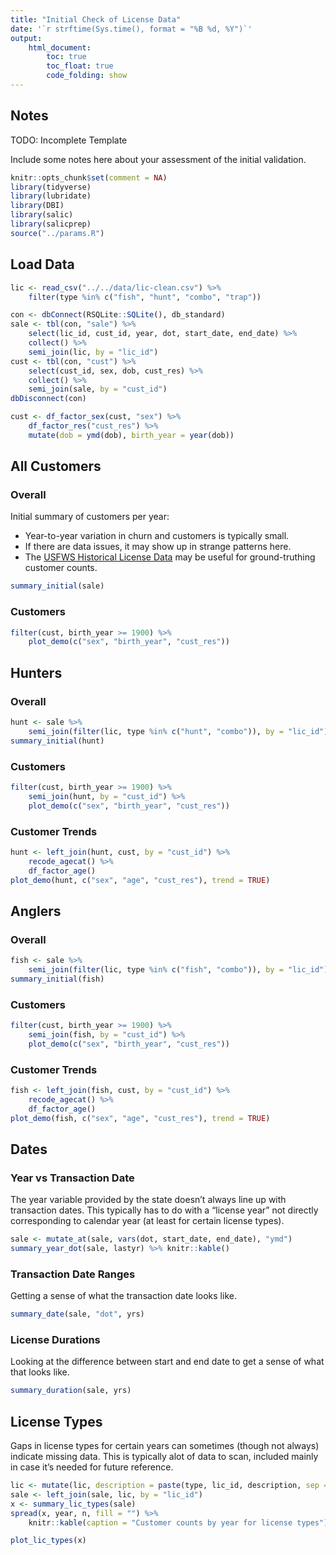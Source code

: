 ```yaml
---
title: "Initial Check of License Data"
date: '`r strftime(Sys.time(), format = "%B %d, %Y")`'
output: 
    html_document:
        toc: true
        toc_float: true
        code_folding: show
---
```


## Notes

TODO: Incomplete Template

Include some notes here about your assessment of the initial validation.

```r
knitr::opts_chunk$set(comment = NA)
library(tidyverse)
library(lubridate)
library(DBI)
library(salic)
library(salicprep)
source("../params.R")
```

## Load Data 

```r
lic <- read_csv("../../data/lic-clean.csv") %>%
    filter(type %in% c("fish", "hunt", "combo", "trap"))

con <- dbConnect(RSQLite::SQLite(), db_standard)
sale <- tbl(con, "sale") %>% 
    select(lic_id, cust_id, year, dot, start_date, end_date) %>%
    collect() %>%
    semi_join(lic, by = "lic_id")
cust <- tbl(con, "cust") %>% 
    select(cust_id, sex, dob, cust_res) %>% 
    collect() %>%
    semi_join(sale, by = "cust_id")
dbDisconnect(con)

cust <- df_factor_sex(cust, "sex") %>% 
    df_factor_res("cust_res") %>%
    mutate(dob = ymd(dob), birth_year = year(dob))
```

## All Customers

### Overall

Initial summary of customers per year:

- Year-to-year variation in churn and customers is typically small.
- If there are data issues, it may show up in strange patterns here.
- The [USFWS Historical License Data](https://www.fws.gov/wsfrprograms/Subpages/LicenseInfo/LicenseIndex.htm) may be useful for ground-truthing customer counts.

```r
summary_initial(sale)
```

### Customers

```r
filter(cust, birth_year >= 1900) %>% 
    plot_demo(c("sex", "birth_year", "cust_res"))
```

## Hunters

### Overall

```r
hunt <- sale %>%
    semi_join(filter(lic, type %in% c("hunt", "combo")), by = "lic_id")
summary_initial(hunt)
```

### Customers

```r
filter(cust, birth_year >= 1900) %>% 
    semi_join(hunt, by = "cust_id") %>%
    plot_demo(c("sex", "birth_year", "cust_res"))
```

### Customer Trends

```r
hunt <- left_join(hunt, cust, by = "cust_id") %>%
    recode_agecat() %>%
    df_factor_age()
plot_demo(hunt, c("sex", "age", "cust_res"), trend = TRUE)
```

## Anglers

### Overall

```r
fish <- sale %>%
    semi_join(filter(lic, type %in% c("fish", "combo")), by = "lic_id")
summary_initial(fish)
```

### Customers

```r
filter(cust, birth_year >= 1900) %>% 
    semi_join(fish, by = "cust_id") %>%
    plot_demo(c("sex", "birth_year", "cust_res"))
```

### Customer Trends

```r
fish <- left_join(fish, cust, by = "cust_id") %>%
    recode_agecat() %>%
    df_factor_age()
plot_demo(fish, c("sex", "age", "cust_res"), trend = TRUE)
```

## Dates

### Year vs Transaction Date

The year variable provided by the state doesn't always line up with transaction dates. This typically has to do with a "license year" not directly corresponding to calendar year (at least for certain license types).

```r
sale <- mutate_at(sale, vars(dot, start_date, end_date), "ymd")
summary_year_dot(sale, lastyr) %>% knitr::kable()
```

### Transaction Date Ranges

Getting a sense of what the transaction date looks like.

```r
summary_date(sale, "dot", yrs)
```

### License Durations

Looking at the difference between start and end date to get a sense of what that looks like.

```r
summary_duration(sale, yrs)
```

## License Types

Gaps in license types for certain years can sometimes (though not always) indicate missing data. This is typically alot of data to scan, included mainly in case it's needed for future reference.

```r
lic <- mutate(lic, description = paste(type, lic_id, description, sep = "-"))
sale <- left_join(sale, lic, by = "lic_id")
x <- summary_lic_types(sale)
spread(x, year, n, fill = "") %>% 
    knitr::kable(caption = "Customer counts by year for license types")
```

```r
plot_lic_types(x)
```
